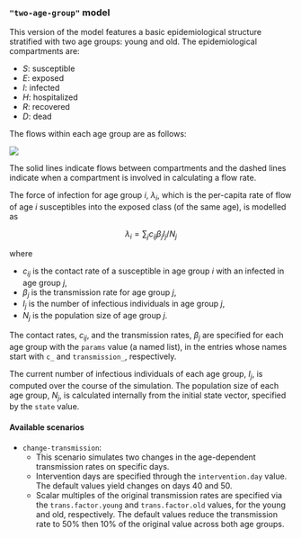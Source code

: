 ### `"two-age-group"` model

This version of the model features a basic epidemiological structure stratified with two age groups: young and old. The epidemiological compartments are:

- $S$: susceptible
- $E$: exposed
- $I$: infected
- $H$: hospitalized
- $R$: recovered
- $D$: dead

The flows within each age group are as follows:

![](man/figures/README-two-age-groups_flow-diagram.png)

The solid lines indicate flows between compartments and the dashed lines indicate when a compartment is involved in calculating a flow rate.

The force of infection for age group $i$, $\lambda_i$, which is the per-capita rate of flow of age $i$ susceptibles into the exposed class (of the same age), is modelled as

$$
\lambda_i = \sum_{j} c_{ij} \beta_j I_j/N_j
$$

where 

- $c_{ij}$ is the contact rate of a susceptible in age group $i$ with an infected in age group $j$,
- $\beta_j$ is the transmission rate for age group $j$,
- $I_j$ is the number of infectious individuals in age group $j$,
- $N_j$ is the population size of age group $j$.

The contact rates, $c_{ij}$, and the transmission rates, $\beta_j$ are specified for each age group with the `params` value (a named list), in the entries whose names start with `c_` and `transmission_`, respectively. 

The current number of infectious individuals of each age group, $I_j$, is computed over the course of the simulation. The population size of each age group, $N_j$, is calculated internally from the initial state vector, specified by the `state` value. 

#### Available scenarios

- `change-transmission`: 
  - This scenario simulates two changes in the age-dependent transmission rates on specific days. 
  - Intervention days are specified through the `intervention.day` value. The default values yield changes on days 40 and 50.
  - Scalar multiples of the original transmission rates are specified via the `trans.factor.young` and `trans.factor.old` values, for the young and old, respectively. The default values reduce the transmission rate to 50% then 10% of the original value across both age groups.
